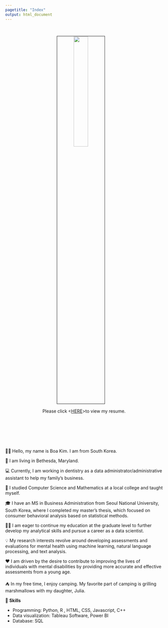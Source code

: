 ```yaml
---
pagetitle: "Index"
output: html_document
---
```


<link rel="stylesheet" href="styles.css" type="text/css">
<link rel="stylesheet" href="site_libs/academicons-1.9.1/css/academicons.min.css"/>

<br>

<p align="center">
<img src="images/self-photo.jpg" style="width:30%; border:0.5px solid; margin-right: 20px" align="center">
</p>
<p align="center">
 Please click <[HERE](files/Boa Kim_Resume.pdf)>to view my resume.
</p>
<br>

<br><br><br>

👋🏽 Hello, my name is Boa Kim. I am from South Korea. 

🏡 I am living in Bethesda, Maryland.

💻 Currently, I am working in dentistry as a data administrator/administrative assistant to help my family's business.

📓 I studied Computer Science and Mathematics at a local college and taught myself. 

🎓 I have an MS in Business Administration from Seoul National University, South Korea, where I completed my master's thesis, which focused on consumer behavioral analysis based on statistical methods. 

🧑‍🏫 I am eager to continue my education at the graduate level to further develop my analytical skills and pursue a career as a data scientist. 

💡 My research interests revolve around developing assessments and evaluations for mental health using machine learning, natural language processing, and text analysis. 

❤️ I am driven by the desire to contribute to improving the lives of individuals with mental disabilities by providing more accurate and effective assessments from a young age.

⛺ In my free time, I enjoy camping. My favorite part of camping is grilling marshmallows with my daughter, Julia.



💪 **Skills**



+ Programming: Python, R , HTML, CSS, Javascript, C++
+ Data visualization: Tableau Software, Power BI
+ Database: SQL

